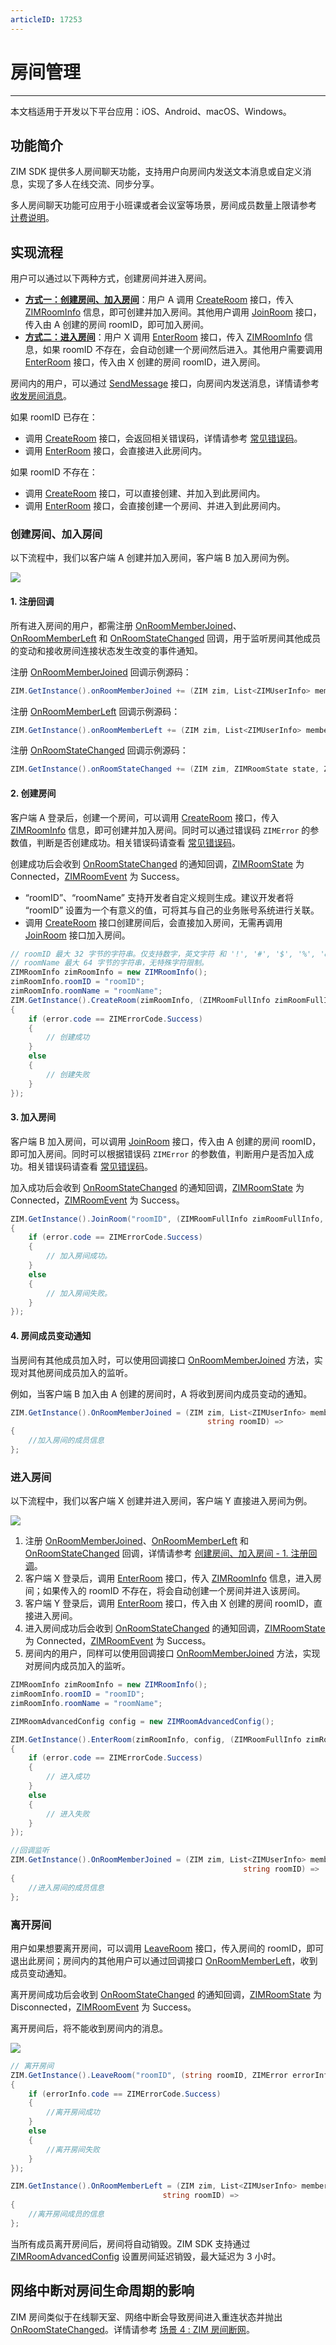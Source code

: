 ```yaml
---
articleID: 17253
---
```


# 房间管理

- - -

<Note title="说明">

本文档适用于开发以下平台应用：iOS、Android、macOS、Windows。
</Note>

## 功能简介

ZIM SDK 提供多人房间聊天功能，支持用户向房间内发送文本消息或自定义消息，实现了多人在线交流、同步分享。

多人房间聊天功能可应用于小班课或者会议室等场景，房间成员数量上限请参考 [计费说明](../../Introduction/Billing%20instructions.mdx)。


## 实现流程

用户可以通过以下两种方式，创建房间并进入房间。

- <b>[方式一：创建房间、加入房间](#创建房间加入房间)</b>：用户 A 调用 [CreateRoom](@CreateRoom) 接口，传入 [ZIMRoomInfo](@-ZIMRoomInfo) 信息，即可创建并加入房间。其他用户调用 [JoinRoom](@JoinRoom) 接口，传入由 A 创建的房间 roomID，即可加入房间。
- <b>[方式二：进入房间](#进入房间)</b>：用户 X 调用 [EnterRoom](@EnterRoom) 接口，传入 [ZIMRoomInfo](@-ZIMRoomInfo) 信息，如果 roomID 不存在，会自动创建一个房间然后进入。其他用户需要调用 [EnterRoom](@EnterRoom) 接口，传入由 X 创建的房间 roomID，进入房间。

房间内的用户，可以通过 [SendMessage](@SendMessage) 接口，向房间内发送消息，详情请参考 [收发房间消息](../../Send%20and%20receive%20messages.mdx)。

<Note title="说明">

如果 roomID 已存在：

- 调用 [CreateRoom](@CreateRoom) 接口，会返回相关错误码，详情请参考 [常见错误码](../../SDK%20Error%20Codes/ZIM.mdx)。
- 调用 [EnterRoom](@EnterRoom) 接口，会直接进入此房间内。

如果 roomID 不存在：

- 调用 [CreateRoom](@CreateRoom) 接口，可以直接创建、并加入到此房间内。
- 调用 [EnterRoom](@EnterRoom) 接口，会直接创建一个房间、并进入到此房间内。
</Note>

### 创建房间、加入房间

以下流程中，我们以客户端 A 创建并加入房间，客户端 B 加入房间为例。

<Frame width="512" height="auto" caption=""><img src="https://storage.zego.im/sdk-doc/Pics/ZIM/Unity/CreateRoom3_new.jpg" /></Frame>

#### 1. 注册回调

所有进入房间的用户，都需注册 [OnRoomMemberJoined](@OnRoomMemberJoined)、[OnRoomMemberLeft](@OnRoomMemberLeft) 和 [OnRoomStateChanged](@OnRoomStateChanged) 回调，用于监听房间其他成员的变动和接收房间连接状态发生改变的事件通知。

注册 [OnRoomMemberJoined](@OnRoomMemberJoined) 回调示例源码：

```c#
ZIM.GetInstance().onRoomMemberJoined += (ZIM zim, List<ZIMUserInfo> memberList, string roomID) = {}
```

注册 [OnRoomMemberLeft](@OnRoomMemberLeft) 回调示例源码：

```c#
ZIM.GetInstance().onRoomMemberLeft += (ZIM zim, List<ZIMUserInfo> memberList, string roomID) => {};
```

注册 [OnRoomStateChanged](@OnRoomStateChanged) 回调示例源码：

```c#
ZIM.GetInstance().onRoomStateChanged += (ZIM zim, ZIMRoomState state, ZIMRoomEvent roomEvent, Dictionary<string, string> extendedData, string roomID) => {};
```

#### 2. 创建房间

客户端 A 登录后，创建一个房间，可以调用 [CreateRoom](@CreateRoom) 接口，传入 [ZIMRoomInfo](@-ZIMRoomInfo) 信息，即可创建并加入房间。同时可以通过错误码 `ZIMError` 的参数值，判断是否创建成功。相关错误码请查看 [常见错误码](../../SDK%20Error%20Codes/ZIM.mdx)。

创建成功后会收到 [OnRoomStateChanged](@OnRoomStateChanged) 的通知回调，[ZIMRoomState](@-ZIMRoomState) 为 Connected，[ZIMRoomEvent](@-ZIMRoomEvent) 为 Success。

<Warning title="注意">

- “roomID”、“roomName” 支持开发者自定义规则生成。建议开发者将 “roomID” 设置为一个有意义的值，可将其与自己的业务账号系统进行关联。
- 调用 [CreateRoom](@CreateRoom) 接口创建房间后，会直接加入房间，无需再调用 [JoinRoom](@JoinRoom) 接口加入房间。
</Warning>

```c#
// roomID 最大 32 字节的字符串。仅支持数字，英文字符 和 '!', '#', '$', '%', '&', '(', ')', '+', '-', ':', ';', '<', '=', '.', '>', '?', '@', '[', ']', '^', '_', '{', '}', '|', '~'。
// roomName 最大 64 字节的字符串，无特殊字符限制。
ZIMRoomInfo zimRoomInfo = new ZIMRoomInfo();
zimRoomInfo.roomID = "roomID";
zimRoomInfo.roomName = "roomName";
ZIM.GetInstance().CreateRoom(zimRoomInfo, (ZIMRoomFullInfo zimRoomFullInfo, ZIMError error) =>
{
    if (error.code == ZIMErrorCode.Success)
    {
        // 创建成功             
    }
    else
    {
        // 创建失败             
    }
});
```

#### 3. 加入房间

客户端 B 加入房间，可以调用 [JoinRoom](@JoinRoom) 接口，传入由 A 创建的房间 roomID，即可加入房间。同时可以根据错误码 `ZIMError` 的参数值，判断用户是否加入成功。相关错误码请查看 [常见错误码](../../SDK%20Error%20Codes/ZIM.mdx)。

加入成功后会收到 [OnRoomStateChanged](@OnRoomStateChanged) 的通知回调，[ZIMRoomState](@-ZIMRoomState) 为 Connected，[ZIMRoomEvent](@-ZIMRoomEvent) 为 Success。

```C#
ZIM.GetInstance().JoinRoom("roomID", (ZIMRoomFullInfo zimRoomFullInfo, ZIMError error) =>
{
    if (error.code == ZIMErrorCode.Success)
    {
        // 加入房间成功。
    }
    else
    {
        // 加入房间失败。
    }
});
```

#### 4. 房间成员变动通知

当房间有其他成员加入时，可以使用回调接口 [OnRoomMemberJoined](@OnRoomMemberJoined) 方法，实现对其他房间成员加入的监听。

例如，当客户端 B 加入由 A 创建的房间时，A 将收到房间内成员变动的通知。

```c#
ZIM.GetInstance().OnRoomMemberJoined = (ZIM zim, List<ZIMUserInfo> memberList,
                                            string roomID) =>
{
    //加入房间的成员信息
};
```

### 进入房间

以下流程中，我们以客户端 X 创建并进入房间，客户端 Y 直接进入房间为例。

<Frame width="512" height="auto" caption=""><img src="https://storage.zego.im/sdk-doc/Pics/ZIM/Unity/EnterRoom3_new.jpg" /></Frame>

1. 注册 [OnRoomMemberJoined](@OnRoomMemberJoined)、[OnRoomMemberLeft](@OnRoomMemberLeft) 和 [OnRoomStateChanged](@OnRoomStateChanged) 回调，详情请参考 <a href="#callback">创建房间、加入房间 - 1. 注册回调</a>。
2. 客户端 X 登录后，调用 [EnterRoom](@EnterRoom) 接口，传入 [ZIMRoomInfo](@-ZIMRoomInfo) 信息，进入房间；如果传入的 roomID 不存在，将会自动创建一个房间并进入该房间。
3. 客户端 Y 登录后，调用 [EnterRoom](@EnterRoom) 接口，传入由 X 创建的房间 roomID，直接进入房间。
4. 进入房间成功后会收到 [OnRoomStateChanged](@OnRoomStateChanged) 的通知回调，[ZIMRoomState](@-ZIMRoomState) 为 Connected，[ZIMRoomEvent](@-ZIMRoomEvent) 为 Success。
5. 房间内的用户，同样可以使用回调接口 [OnRoomMemberJoined](@OnRoomMemberJoined) 方法，实现对房间内成员加入的监听。

```C#
ZIMRoomInfo zimRoomInfo = new ZIMRoomInfo();
zimRoomInfo.roomID = "roomID";
zimRoomInfo.roomName = "roomName";

ZIMRoomAdvancedConfig config = new ZIMRoomAdvancedConfig();

ZIM.GetInstance().EnterRoom(zimRoomInfo, config, (ZIMRoomFullInfo zimRoomFullInfo, ZIMError error) =>
{
    if (error.code == ZIMErrorCode.Success)
    {
        // 进入成功             
    }
    else
    {
        // 进入失败             
    }
});
```

```c#
//回调监听
ZIM.GetInstance().OnRoomMemberJoined = (ZIM zim, List<ZIMUserInfo> memberList,
                                                    string roomID) =>
{
    //进入房间的成员信息
};
```

### 离开房间

用户如果想要离开房间，可以调用 [LeaveRoom](@LeaveRoom) 接口，传入房间的 roomID，即可退出此房间；房间内的其他用户可以通过回调接口 [OnRoomMemberLeft](@OnRoomMemberLeft)，收到成员变动通知。

离开房间成功后会收到 [OnRoomStateChanged](@OnRoomStateChanged) 的通知回调，[ZIMRoomState](@-ZIMRoomState) 为 Disconnected，[ZIMRoomEvent](@-ZIMRoomEvent) 为 Success。

离开房间后，将不能收到房间内的消息。

<Frame width="512" height="auto" caption=""><img src="https://storage.zego.im/sdk-doc/Pics/ZIM/Unity/LeaveRoom3_new.jpg" /></Frame>

```c#
// 离开房间
ZIM.GetInstance().LeaveRoom("roomID", (string roomID, ZIMError errorInfo) =>
{
    if (errorInfo.code == ZIMErrorCode.Success)
    {
        //离开房间成功
    }
    else
    {
        //离开房间失败
    }
});
```

```c#
ZIM.GetInstance().OnRoomMemberLeft = (ZIM zim, List<ZIMUserInfo> memberList,
                                  string roomID) =>
{
    //离开房间成员的信息
};
```

<Note title="说明">

当所有成员离开房间后，房间将自动销毁。ZIM SDK 支持通过 [ZIMRoomAdvancedConfig](@-ZIMRoomAdvancedConfig) 设置房间延迟销毁，最大延迟为 3 小时。
</Note>


## 网络中断对房间生命周期的影响

ZIM 房间类似于在线聊天室、网络中断会导致房间进入重连状态并抛出 [OnRoomStateChanged](@OnRoomStateChanged)。详情请参考 [场景 4 : ZIM 房间断网](https://doc-zh.zego.im/faq/reconnect_zim?product=IM&platform=unity3d)。

